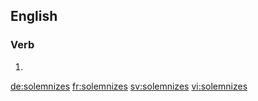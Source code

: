 ==English==

===Verb===
{{head|en|verb form}}

# {{en-third-person singular of|solemnize}}

[[de:solemnizes]]
[[fr:solemnizes]]
[[sv:solemnizes]]
[[vi:solemnizes]]
